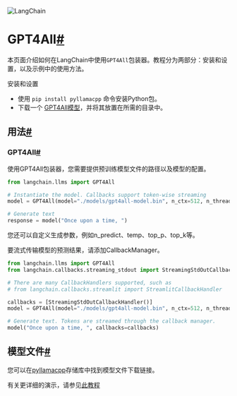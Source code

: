 
<Head>
  <script>
    {
      `(function() {
         var _hmt = _hmt || [];
(function() {
  var hm = document.createElement("script");
  hm.src = "https://hm.baidu.com/hm.js?e60fb290e204e04c5cb6f79b0ac1e697";
  var s = document.getElementsByTagName("script")[0]; 
  s.parentNode.insertBefore(hm, s);
})();
       })();`
    }
  </script>
</Head>

![LangChain](https://pica.zhimg.com/50/v2-56e8bbb52aa271012541c1fe1ceb11a2_r.gif)



GPT4All[#](#gpt4all "Permalink to this headline")
=================================================


本页面介绍如何在LangChain中使用`GPT4All`包装器。教程分为两部分：安装和设置，以及示例中的使用方法。

安装和设置

* 使用 `pip install pyllamacpp` 命令安装Python包。
* 下载一个 [GPT4All模型](https://github.com/nomic-ai/pyllamacpp#supported-model)，并将其放置在所需的目录中。

用法[#](#usage "Permalink to this headline")
---------------------------------------------

### GPT4All[#](#id1 "Permalink to this headline")

使用GPT4All包装器，您需要提供预训练模型文件的路径以及模型的配置。

```python
from langchain.llms import GPT4All

# Instantiate the model. Callbacks support token-wise streaming
model = GPT4All(model="./models/gpt4all-model.bin", n_ctx=512, n_threads=8)

# Generate text
response = model("Once upon a time, ")

```

您还可以自定义生成参数，例如n_predict、temp、top_p、top_k等。

要流式传输模型的预测结果，请添加CallbackManager。

```python
from langchain.llms import GPT4All
from langchain.callbacks.streaming_stdout import StreamingStdOutCallbackHandler

# There are many CallbackHandlers supported, such as
# from langchain.callbacks.streamlit import StreamlitCallbackHandler

callbacks = [StreamingStdOutCallbackHandler()]
model = GPT4All(model="./models/gpt4all-model.bin", n_ctx=512, n_threads=8)

# Generate text. Tokens are streamed through the callback manager.
model("Once upon a time, ", callbacks=callbacks)

```

模型文件[#](#model-file "Permalink to this headline")
-------------------------------------------------

您可以在[pyllamacpp](https://github.com/nomic-ai/pyllamacpp)存储库中找到模型文件下载链接。

有关更详细的演示，请参见[此教程](../modules/models/llms/integrations/gpt4all)

